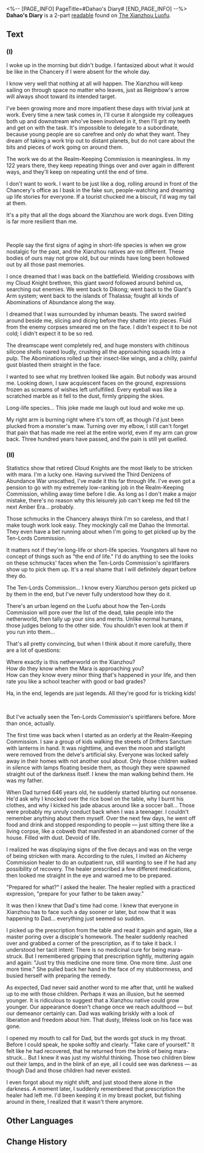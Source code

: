 <%-- [PAGE_INFO]
PageTitle=#Dahao's Diary#
[END_PAGE_INFO] --%>
{{Readable Infobox
|id           = 189
|partIds      = 190406;190407
|title        = 
|image        = Item Xianzhou Parchment.png
|world        = The Xianzhou Luofu
|parts        = 2
|author       = <!--to be added-->
|description  = The diary of the official at the Exalting Sanctum's Realm-Keeping Commission Chancery, Dahao. Includes stories of his long life.
|part1        = (I)
|source1      = {{cx|Source missing}}
|part2        = (II)
|source2      = {{cx|Source missing}}
|characters   = 
|factions     = 
}}
'''Dahao's Diary''' is a 2-part [[readable]] found on [[The Xianzhou Luofu]].
<!--
==Location==
{{Map Embed|<map name>|<marker id>}}
-->
==Text==
===(I)===
{{Size|32|'''October 32'''}}

I woke up in the morning but didn't budge. I fantasized about what it would be like in the Chancery if I were absent for the whole day.

I know very well that nothing at all will happen. The Xianzhou will keep sailing on through space no matter who leaves, just as Reignbow's arrow will always shoot toward its intended target.

I've been growing more and more impatient these days with trivial junk at work. Every time a new task comes in, I'll curse it alongside my colleagues both up and downstream who've been involved in it, then I'll grit my teeth and get on with the task. It's impossible to delegate to a subordinate, because young people are so carefree and only do what they want. They dream of taking a work trip out to distant planets, but do not care about the bits and pieces of work going on around them.

The work we do at the Realm-Keeping Commission is meaningless. In my 122 years there, they keep repeating things over and over again in different ways, and they'll keep on repeating until the end of time.

I don't want to work. I want to be just like a dog, rolling around in front of the Chancery's office as I bask in the fake sun, people-watching and dreaming up life stories for everyone. If a tourist chucked me a biscuit, I'd wag my tail at them.

It's a pity that all the dogs aboard the Xianzhou are work dogs. Even Diting is far more resilient than me.

<br />{{Size|32|'''November 2'''}}

People say the first signs of aging in short-life species is when we grow nostalgic for the past, and the Xianzhou natives are no different. These bodies of ours may not grow old, but our minds have long been hollowed out by all those past memories.

I once dreamed that I was back on the battlefield. Wielding crossbows with my Cloud Knight brethren, this giant sword followed around behind us, searching out enemies. We went back to Dikong; went back to the Giant's Arm system; went back to the islands of Thalassa; fought all kinds of Abominations of Abundance along the way.

I dreamed that I was surrounded by inhuman beasts. The sword swirled around beside me, slicing and dicing before they shatter into pieces. Fluid from the enemy corpses smeared me on the face. I didn't expect it to be not cold; I didn't expect it to be so red.

The dreamscape went completely red, and huge monsters with chitinous silicone shells roared loudly, crushing all the approaching squads into a pulp. The Abominations rolled up their insect-like wings, and a chilly, painful gust blasted them straight in the face.

I wanted to see what my brethren looked like again. But nobody was around me. Looking down, I saw acquiescent faces on the ground, expressions frozen as screams of wishes left unfulfilled. Every eyeball was like a scratched marble as it fell to the dust, firmly gripping the skies.

Long-life species... This joke made me laugh out loud and woke me up.

My right arm is burning right where it's torn off, as though I'd just been plucked from a monster's maw. Turning over my elbow, I still can't forget that pain that has made me reel at the entire world, even if my arm can grow back. Three hundred years have passed, and the pain is still yet quelled.

===(II)===
{{Size|32|'''November 10'''}}

Statistics show that retired Cloud Knights are the most likely to be stricken with mara. I'm a lucky one. Having survived the Third Denizens of Abundance War unscathed, I've made it this far through life. I've even got a pension to go with my extremely low-ranking job in the Realm-Keeping Commission, whiling away time before I die. As long as I don't make a major mistake, there's no reason why this leisurely job can't keep me fed till the next Amber Era... probably.

Those schmucks in the Chancery always think I'm so careless, and that I make tough work look easy. They mockingly call me Dahao the Immortal. They even have a bet running about when I'm going to get picked up by the Ten-Lords Commission.

It matters not if they're long-life or short-life species. Youngsters all have no concept of things such as "the end of life." I'd do anything to see the looks on these schmucks' faces when the Ten-Lords Commission's spiritfarers show up to pick them up. It's a real shame that I will definitely depart before they do.

The Ten-Lords Commission... I know every Xianzhou person gets picked up by them in the end, but I've never fully understood how they do it.

There's an urban legend on the Luofu about how the Ten-Lords Commission will pore over the list of the dead, take people into the netherworld, then tally up your sins and merits. Unlike normal humans, those judges belong to the other side. You shouldn't even look at them if you run into them...

That's all pretty convincing, but when I think about it more carefully, there are a lot of questions:

Where exactly is this netherworld on the Xianzhou?<br />How do they know when the Mara is approaching you?<br />How can they know every minor thing that's happened in your life, and then rate you like a school teacher with good or bad grades?

Ha, in the end, legends are just legends. All they're good for is tricking kids!

<br />{{Size|32|'''November 12'''}}

But I've actually seen the Ten-Lords Commission's spiritfarers before. More than once, actually.

The first time was back when I started as an orderly at the Realm-Keeping Commission. I saw a group of kids walking the streets of Drifters Sanctum with lanterns in hand. It was nighttime, and even the moon and starlight were removed from the delve's artificial sky. Everyone was locked safely away in their homes with not another soul about. Only those children walked in silence with lamps floating beside them, as though they were spawned straight out of the darkness itself. I knew the man walking behind them. He was my father.

When Dad turned 646 years old, he suddenly started blurting out nonsense. He'd ask why I knocked over the rice bowl on the table, why I burnt his clothes, and why I kicked his jade abacus around like a soccer ball... Those were probably my unruly conduct back when I was a teenager. I couldn't remember anything about them myself. Over the next few days, he went off food and drink and stopped responding to people &mdash; just sitting there like a living corpse, like a cobweb that manifested in an abandoned corner of the house. Filled with dust. Devoid of life.

I realized he was displaying signs of the five decays and was on the verge of being stricken with mara. According to the rules, I invited an Alchemy Commission healer to do an outpatient run, still wanting to see if he had any possibility of recovery. The healer prescribed a few different medications, then looked me straight in the eye and warned me to be prepared.

"Prepared for what?" I asked the healer. The healer replied with a practiced expression, "prepare for your father to be taken away."

It was then I knew that Dad's time had come. I knew that everyone in Xianzhou has to face such a day sooner or later, but now that it was happening to Dad... everything just seemed so sudden.

I picked up the prescription from the table and read it again and again, like a master poring over a disciple's homework. The healer suddenly reached over and grabbed a corner of the prescription, as if to take it back. I understood her tacit intent: There is no medicinal cure for being mara-struck. But I remembered gripping that prescription tightly, muttering again and again: "Just try this medicine one more time. One more time. Just one more time." She pulled back her hand in the face of my stubbornness, and busied herself with preparing the remedy.

As expected, Dad never said another word to me after that, until he walked up to me with those children. Perhaps it was an illusion, but he seemed younger. It is ridiculous to suggest that a Xianzhou native could grow younger. Our appearance doesn't change once we reach adulthood &mdash; but our demeanor certainly can. Dad was walking briskly with a look of liberation and freedom about him. That dusty, lifeless look on his face was gone.

I opened my mouth to call for Dad, but the words got stuck in my throat. Before I could speak, he spoke softly and clearly. "Take care of yourself." It felt like he had recovered, that he returned from the brink of being mara-struck... But I knew it was just my wishful thinking. Those two children blew out their lamps, and in the blink of an eye, all I could see was darkness &mdash; as though Dad and those children had never existed.

I even forgot about my night shift, and just stood there alone in the darkness. A moment later, I suddenly remembered that prescription the healer had left me. I'd been keeping it in my breast pocket, but fishing around in there, I realized that it wasn't there anymore.

<!--
==Trivia==
* 
-->
==Other Languages==
{{Other Languages
|en   = Dahao's Diary
|zhs  = 大毫的日记
|zht  = 大毫的日記
|ja   = 大毫の日記
|ko   = 대호의 일기
|es   = Diario de Dahao
|fr   = Journal de Dahao
|ru   = Дневник Дахао
|th   = ไดอารี่ของ Dahao
|vi   = Nhật Ký Của Dahao
|de   = Dahaos Tagebuch
|id   = Diari Dahao
|pt   = Diário de Dahao
}}

==Change History==
{{Change History|1.0}}